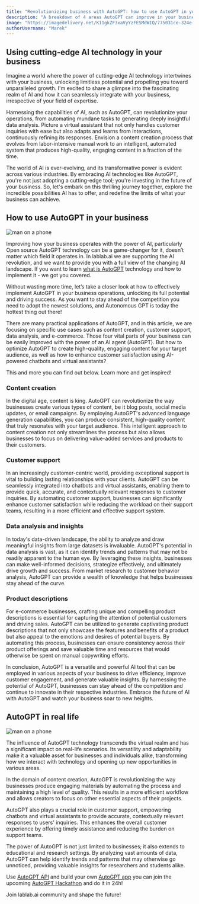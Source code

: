 ```yaml
---
title: "Revolutionizing business with AutoGPT: how to use AutoGPT in your business"
description: "A breakdown of 4 areas AutoGPT can improve in your business and makes it more competitive and more profitable."
image: "https://imagedelivery.net/K11gkZF3xaVyYzFESMdWIQ/775031ce-324e-4712-6e60-dcd685ad4100/full"
authorUsername: "Marek"
---
```



## Using cutting-edge AI technology in your business

Imagine a world where the power of cutting-edge AI technology intertwines with your business, unlocking limitless potential and propelling you toward unparalleled growth. I'm excited to share a glimpse into the fascinating realm of AI and how it can seamlessly integrate with your business, irrespective of your field of expertise.

Harnessing the capabilities of AI, such as AutoGPT, can revolutionize your operations, from automating mundane tasks to generating deeply insightful data analysis. Picture a virtual assistant that not only handles customer inquiries with ease but also adapts and learns from interactions, continuously refining its responses. Envision a content creation process that evolves from labor-intensive manual work to an intelligent, automated system that produces high-quality, engaging content in a fraction of the time.

The world of AI is ever-evolving, and its transformative power is evident across various industries. By embracing AI technologies like AutoGPT, you're not just adopting a cutting-edge tool; you're investing in the future of your business. So, let's embark on this thrilling journey together, explore the incredible possibilities AI has to offer, and redefine the limits of what your business can achieve.


## How to use AutoGPT in your business

<Img src="https://imagedelivery.net/K11gkZF3xaVyYzFESMdWIQ/2ffedc01-7834-46e8-413c-786041453f00/full" alt="man on a phone" />

Improving how your business operates with the power of AI, particularly Open source AutoGPT technology can be a game-changer for it, doesn’t matter which field it operates in. In lablab.ai we are supporting the AI revolution, and we want to provide you with a full view of the changing AI landscape. If you want to learn [what is AutoGPT](https://lablab.ai/tech/autogpt) technology and how to implement it - we got you covered.

Without wasting more time, let’s take a closer look at how to effectively implement AutoGPT in your business operations, unlocking its full potential and driving success. As you want to stay ahead of the competition you need to adopt the newest solutions, and Autonomous GPT is today the hottest thing out there!

There are many practical applications of AutoGPT, and in this article, we are focusing on specific use cases such as content creation, customer support, data analysis, and e-commerce. Those four vital parts of your business can be easily improved with the power of an AI agent (AutoGPT). But how to optimize AutoGPT to create high-quality, engaging content for your target audience, as well as how to enhance customer satisfaction using AI-powered chatbots and virtual assistants?

This and more you can find out below. Learn more and get inspired!


### Content creation

In the digital age, content is king. AutoGPT can revolutionize the way businesses create various types of content, be it blog posts, social media updates, or email campaigns. By employing AutoGPT's advanced language generation capabilities, you can produce consistent, high-quality content that truly resonates with your target audience. This intelligent approach to content creation not only streamlines the process but also allows businesses to focus on delivering value-added services and products to their customers.


### Customer support

In an increasingly customer-centric world, providing exceptional support is vital to building lasting relationships with your clients. AutoGPT can be seamlessly integrated into chatbots and virtual assistants, enabling them to provide quick, accurate, and contextually relevant responses to customer inquiries. By automating customer support, businesses can significantly enhance customer satisfaction while reducing the workload on their support teams, resulting in a more efficient and effective support system.


### Data analysis and insights

In today's data-driven landscape, the ability to analyze and draw meaningful insights from large datasets is invaluable. AutoGPT's potential in data analysis is vast, as it can identify trends and patterns that may not be readily apparent to the human eye. By leveraging these insights, businesses can make well-informed decisions, strategize effectively, and ultimately drive growth and success. From market research to customer behavior analysis, AutoGPT can provide a wealth of knowledge that helps businesses stay ahead of the curve.


### Product descriptions

For e-commerce businesses, crafting unique and compelling product descriptions is essential for capturing the attention of potential customers and driving sales. AutoGPT can be utilized to generate captivating product descriptions that not only showcase the features and benefits of a product but also appeal to the emotions and desires of potential buyers. By automating this process, businesses can ensure consistency across their product offerings and save valuable time and resources that would otherwise be spent on manual copywriting efforts.

In conclusion, AutoGPT is a versatile and powerful AI tool that can be employed in various aspects of your business to drive efficiency, improve customer engagement, and generate valuable insights. By harnessing the potential of AutoGPT, businesses can stay ahead of the competition and continue to innovate in their respective industries. Embrace the future of AI with AutoGPT and watch your business soar to new heights.


## AutoGPT in real life

<Img src="https://imagedelivery.net/K11gkZF3xaVyYzFESMdWIQ/c2ffd346-e6c5-4df8-e3d6-860b34939800/full" alt="man on a phone" />

The influence of AutoGPT technology transcends the virtual realm and has a significant impact on real-life scenarios. Its versatility and adaptability make it a valuable asset for businesses and individuals alike, transforming how we interact with technology and opening up new opportunities in various areas.

In the domain of content creation, AutoGPT is revolutionizing the way businesses produce engaging materials by automating the process and maintaining a high level of quality. This results in a more efficient workflow and allows creators to focus on other essential aspects of their projects.

AutoGPT also plays a crucial role in customer support, empowering chatbots and virtual assistants to provide accurate, contextually relevant responses to users' inquiries. This enhances the overall customer experience by offering timely assistance and reducing the burden on support teams.

The power of AutoGPT is not just limited to businesses; it also extends to educational and research settings. By analyzing vast amounts of data, AutoGPT can help identify trends and patterns that may otherwise go unnoticed, providing valuable insights for researchers and students alike.

Use [AutoGPT API](https://lablab.ai/tech/autogpt) and build your own [AutoGPT app](https://lablab.ai/apps/tech/autogpt) you can join the upcoming [AutoGPT Hackathon](https://lablab.ai/event/autonomous-gpt-agents-hackathon) and do it in 24h!

Join lablab.ai community and shape the future!
